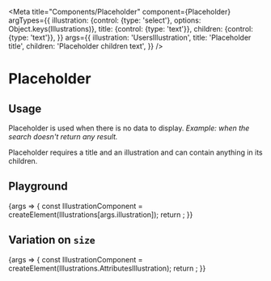 
<Meta
  title="Components/Placeholder"
  component={Placeholder}
  argTypes={{
    illustration: {control: {type: 'select'}, options: Object.keys(Illustrations)},
    title: {control: {type: 'text'}},
    children: {control: {type: 'text'}},
  }}
  args={{
    illustration: 'UsersIllustration',
    title: 'Placeholder title',
    children: 'Placeholder children text',
  }}
/>

# Placeholder

## Usage

Placeholder is used when there is no data to display.
_Example: when the search doesn't return any result._

Placeholder requires a title and an illustration and can contain anything in its children.

## Playground

<Canvas>
  <Story name="Standard">
    {args => {
      const IllustrationComponent = createElement(Illustrations[args.illustration]);
      return <Placeholder {...args} illustration={IllustrationComponent} />;
    }}
  </Story>
</Canvas>

<ArgsTable story="Standard" />

## Variation on `size`

<Canvas>
  <Story name="Size">
    {args => {
      const IllustrationComponent = createElement(Illustrations.AttributesIllustration);
      return <Placeholder {...args} title="Large placeholder" illustration={IllustrationComponent} size="large" />;
    }}
  </Story>
</Canvas>
